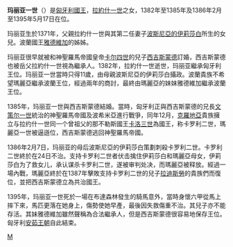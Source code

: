 {{unreferenced|time=2015-02-13T02:29:41+00:00}}
{{Infobox royalty
| name         = 玛丽亚一世
| image        = Mária_Thuróczy.jpg
| caption      = [[匈牙利编年史|匈牙利编年史]]中玛丽亚一世的繪像
| birth_date   = 1371年
| death_date   = {{death date and age|1395|5|17|1371|1|1}}
| death_place  = [[布達|布達]]
| succession   = [[匈牙利君主列表|匈牙利女王]]
| reign        = 1382年-1385年
| cornation    = 1382年9月17日
| predecessor  = [[拉約什一世|拉約什一世]]
| successor    = [[卡洛三世_(那不勒斯)|查理二世]]
| regent       = 波斯尼亞的伊莉莎白
| reg-type     = 攝政
| reign1       = 1386年-1395年
| predecessor1 = [[卡洛三世_(那不勒斯)|查理二世]]
| regent1      = [[西吉斯蒙德_(神圣罗马帝国)|西吉斯蒙德]]
| reg-type1    = 共治
| house        = [[安茹-西西里王朝|安茹-西西里王朝]]
| father       = [[拉約什一世|拉約什一世]]
| mother       = 波斯尼亞的伊莉莎白
}}
'''玛丽亚一世'''（{{bd|1371年||1395年|5月17日|catIdx=M}}）是[[匈牙利君主列表|匈牙利國王]]，[[拉約什一世|拉約什一世]]之女，1382年至1385年及1386年2月至1395年5月17日在位。

玛丽亚生於1371年，父親拉約什一世與其第二任妻子[[波斯尼亞的伊莉莎白|波斯尼亞的伊莉莎白]]所生的女兒。波蘭國王[[雅德维加_(波兰国王)|雅德維加]]的姊姊。

玛丽亚很早就被和神聖羅馬帝國皇帝[[查理四世_(神圣罗马帝国)|卡尔四世]]的兒子[[西吉斯蒙德_(神圣罗马帝国)|西吉斯蒙德]]訂婚，西吉斯蒙德也被岳父拉約什一世視為繼承人。1382年，拉約什一世逝世，玛丽亚繼承匈牙利王位。玛丽亚一世當時只得11歲，由母親波斯尼亞的伊莉莎白攝政。波蘭貴族不希望瑪麗亞繼承波蘭王位，經過兩年的商討，最終由瑪麗亞的妹妹雅德維加繼承波蘭王位。

1385年，玛丽亚一世與西吉斯蒙德結婚。當時，匈牙利正與西吉斯蒙德的兄長[[瓦茨拉夫四世|文策尔一世]]統治的神聖羅馬帝國及波希米亞進行戰爭，同年12月，[[克羅地亞|克羅地亞]]貴族擁立与拉约什一世同一个曾祖父的那不勒斯國王[[卡洛三世_(那不勒斯)|卡洛三世]]為國王，称卡罗利二世，瑪麗亞一世被逼遜位，西吉斯蒙德逃回神聖羅馬帝國。

1386年2月7日，玛丽亚的母后波斯尼亞的伊莉莎白策劃刺殺卡罗利二世。卡罗利二世終於在24日不治。支持卡罗利二世者伏击擒住伊莉莎白和瑪麗亞母女，伊莉莎白为了救女儿，承认谋杀卡罗利二世，遂被审判处决，而瑪麗亞被释放。經過一場內戰，瑪麗亞終於在1387年擊敗支持卡罗利二世的兒子[[拉迪斯勞|拉迪斯勞]]的貴族們而復位，並把西吉斯蒙德立為共治國王。

1395年，玛丽亚一世死於一場在布達森林發生的騎馬意外，當時身懷六甲從馬上摔下來，馬匹更落在她身上，傷勢使她早產，最後因失救傷重不治。其兒子亦不能存活。其妹雅德維加雖然聲稱為合法繼承人，但是西吉斯蒙德很容易地保存王位。匈牙利[[安茹-西西里王朝|安茹王朝]]自此結束。

{{S-start}}
{{S-hou| [[安茹-西西里王朝|安茹-西西里王朝]]| | 1371年 | 1395年|5月17日|}}
{{S-reg}}
{{S-bef|before=[[拉約什一世|拉約什一世]]}}
{{S-ttl|title=[[匈牙利君主列表|匈牙利及克羅地亞國王]]|years=1382年–1385年}}
{{S-aft|after=[[卡洛三世_(那不勒斯)|卡洛三世]]}}
{{S-bef|before=[[卡洛三世_(那不勒斯)|卡洛三世]]}}
{{S-ttl|title=[[匈牙利君主列表|匈牙利及克羅地亞國王]]|years=1386年–1395年|regent1=[[西吉斯蒙德_(神聖羅馬帝國)|西吉斯蒙德]]}}
{{S-aft|after=[[西吉斯蒙德_(神聖羅馬帝國)|西吉斯蒙德]]}}
{{S-end}}
{{匈牙利君主}}
{{Authority control}}

[[Category:匈牙利国王|M]]